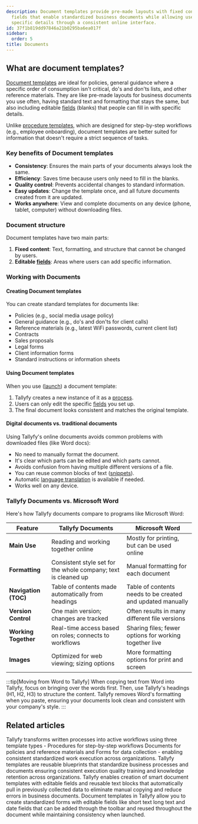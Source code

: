 ```yaml
---
description: Document templates provide pre-made layouts with fixed content and editable
  fields that enable standardized business documents while allowing users to input
  specific details through a consistent online interface.
id: 37f1b819dd97846a21b0295ba6ea017f
sidebar:
  order: 5
title: Documents
---
```


## What are document templates?

[Document templates](/products/pro/documenting/documents/) are ideal for policies, general guidance where a specific order of consumption isn\'t critical, do's and don'ts lists, and other reference materials. They are like pre-made layouts for business documents you use often, having standard text and formatting that stays the same, but also including editable [fields](/products/pro/tracking-and-tasks/tasks/what-are-form-fields-in-tallyfy/) (blanks) that people can fill in with specific details.

Unlike [procedure templates](/products/pro/documenting/templates/), which are designed for step-by-step workflows (e.g., employee onboarding), document templates are better suited for information that doesn\'t require a strict sequence of tasks.

### Key benefits of Document templates

- **Consistency**: Ensures the main parts of your documents always look the same.
- **Efficiency**: Saves time because users only need to fill in the blanks.
- **Quality control**: Prevents accidental changes to standard information.
- **Easy updates**: Change the template once, and all future documents created from it are updated.
- **Works anywhere**: View and complete documents on any device (phone, tablet, computer) without downloading files.

### Document structure

Document templates have two main parts:

1. **Fixed content**: Text, formatting, and structure that cannot be changed by users.
2. **Editable [fields](/products/pro/tracking-and-tasks/tasks/what-are-form-fields-in-tallyfy/)**: Areas where users can add specific information.

### Working with Documents

#### Creating Document templates
You can create standard templates for documents like:
- Policies (e.g., social media usage policy)
- General guidance (e.g., do's and don'ts for client calls)
- Reference materials (e.g., latest WiFi passwords, current client list)
- Contracts
- Sales proposals
- Legal forms
- Client information forms
- Standard instructions or information sheets

#### Using Document templates
When you use ([launch](/products/pro/launching/)) a document template:
1. Tallyfy creates a new instance of it as a [process](/products/pro/tracking-and-tasks/processes/).
2. Users can only edit the specific [fields](/products/pro/tracking-and-tasks/tasks/what-are-form-fields-in-tallyfy/) you set up.
3. The final document looks consistent and matches the original template.

#### Digital documents vs. traditional documents

Using Tallyfy's online documents avoids common problems with downloaded files (like Word docs):
- No need to manually format the document.
- It's clear which parts can be edited and which parts cannot.
- Avoids confusion from having multiple different versions of a file.
- You can reuse common blocks of text ([snippets](/products/pro/documenting/templates/snippets/)).
- Automatic [language translation](/products/pro/miscellaneous/how-can-i-translate-content-in-tallyfy/) is available if needed.
- Works well on any device.

### Tallyfy Documents vs. Microsoft Word

Here's how Tallyfy documents compare to programs like Microsoft Word:

| Feature | Tallyfy Documents | Microsoft Word |
|---------|-------------------|----------------|
| **Main Use** | Reading and working together online | Mostly for printing, but can be used online |
| **Formatting** | Consistent style set for the whole company; text is cleaned up | Manual formatting for each document |
| **Navigation (TOC)** | Table of contents made automatically from headings | Table of contents needs to be created and updated manually |
| **Version Control** | One main version; changes are tracked | Often results in many different file versions |
| **Working Together** | Real-time access based on roles; connects to workflows | Sharing files; fewer options for working together live |
| **Images** | Optimized for web viewing; sizing options | More formatting options for print and screen |

:::tip[Moving from Word to Tallyfy]
When copying text from Word into Tallyfy, focus on bringing over the words first. Then, use Tallyfy's headings (H1, H2, H3) to structure the content. Tallyfy removes Word's formatting when you paste, ensuring your documents look clean and consistent with your company's style.
:::


<PageTree />


## Related articles
<CardGrid>
<LinkTitleCard header="<b>Pro > Essentials</b>" href="/products/pro/documenting/" > Tallyfy transforms written processes into active workflows using three template types - Procedures for step-by-step workflows Documents for policies and reference materials and Forms for data collection - enabling consistent standardized work execution across organizations. </LinkTitleCard>
<LinkTitleCard header="<b>Documenting > Templates</b>" href="/products/pro/documenting/templates/" > Tallyfy templates are reusable blueprints that standardize business processes and documents ensuring consistent execution quality training and knowledge retention across organizations. </LinkTitleCard>
<LinkTitleCard header="<b>Features > Fill in the blanks</b>" href="/products/pro/tutorials/features/fill-in-the-blanks/" > Tallyfy enables creation of smart document templates with editable fields and reusable text blocks that automatically pull in previously collected data to eliminate manual copying and reduce errors in business documents. </LinkTitleCard>
<LinkTitleCard header="<b>Documents > Add fields to document templates</b>" href="/products/pro/documenting/documents/how-can-i-add-editable-fields-to-my-tallyfy-documents/" > Document templates in Tallyfy allow you to create standardized forms with editable fields like short text long text and date fields that can be added through the toolbar and reused throughout the document while maintaining consistency when launched. </LinkTitleCard>
</CardGrid>